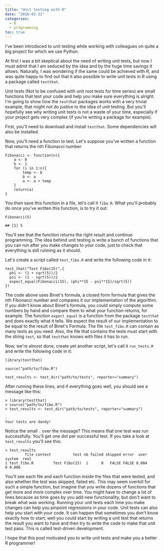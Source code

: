 ```yaml
---
title: "Unit testing with R"
date: "2016-03-31"
categories:
  - R
  - programming
toc: true
---
```


<!-- MathJax scripts -->
<script type="text/javascript" async
  src="https://cdn.mathjax.org/mathjax/latest/MathJax.js?config=TeX-MML-AM_CHTML">
</script>



<body>
<p>I&#39;ve been introduced to unit testing while working with colleagues on quite a big project for which
we use Python.</p>

<p>At first I was a bit skeptical about the need of writing unit tests, but now I must admit that I 
am seduced by the idea and by the huge time savings it allows. Naturally, I was wondering if the 
same could be achieved with R, and was quite happy to find out that it also possible to write unit
tests in R using a package called <code>testthat</code>.</p>

<p>Unit tests (Not to be confused with unit root tests for time series) are small functions that test
your code and help you make sure everything is alright. I&#39;m going to show how the <code>testthat</code> 
packages works with a very trivial example, that might not do justice to the idea of
unit testing. But you&#39;ll hopefully see why writing unit tests is not a waste of your time,
especially if your project gets very complex (if you&#39;re writing a package for example).</p>

<p>First, you&#39;ll need to download and install <code>testthat</code>. Some dependencies will also be installed.</p>

<p>Now, you&#39;ll need a function to test. Let&#39;s suppose you&#39;ve written a function that returns the
nth Fibonacci number:</p>

<pre><code class="r">Fibonacci &lt;- function(n){
    a &lt;- 0
    b &lt;- 1
    for (i in 1:n){
        temp &lt;- b
        b &lt;- a
        a &lt;- a + temp
    }
    return(a)
}
</code></pre>

<p>You then save this function in a file, let&#39;s call it <code>fibo.R</code>. What you&#39;ll probably do once you&#39;ve
written this function, is to try it out:</p>

<pre><code class="r">Fibonacci(5)
</code></pre>

<pre><code>## [1] 5
</code></pre>

<p>You&#39;ll see that the function returns the right result and continue programming. The idea behind
unit testing is write a bunch of functions that you can run after you make changes to your code,
just to check that everything is still running as it should.</p>

<p>Let&#39;s create a script called <code>test_fibo.R</code> and write the following code in it:</p>

<pre><code class="r">test_that(&quot;Test Fibo(15)&quot;,{
  phi &lt;- (1 + sqrt(5))/2
  psi &lt;- (1 - sqrt(5))/2
  expect_equal(Fibonacci(15), (phi**15 - psi**15)/sqrt(5))
})
</code></pre>

<p>The code above uses Binet&#39;s formula, a closed form formula that gives the nth Fibonacci number and compares it 
our implementation of the algorithm. If you didn&#39;t know about Binet&#39;s formula, you could simply compute some numbers
by hand and compare them to what your function returns, for example. The function <code>expect_equal</code> is a function from the 
package <code>testthat</code> and does exactly what it tells. We expect the result of our implementation to be equal to the result of
Binet&#39;s Formula. The file <code>test_fibo.R</code> can contain as many tests as you need. 
Also, the file that contains the tests must start with the string <code>test</code>, so that <code>testthat</code> knows with files it has to run.</p>

<p>Now, we&#39;re almost done, create yet another script, let&#39;s call it <code>run_tests.R</code> and write the following code in it:</p>

<pre><code class="r">library(testthat) 

source(&quot;path/to/fibo.R&quot;)

test_results &lt;- test_dir(&quot;path/to/tests&quot;, reporter=&quot;summary&quot;)
</code></pre>

<p>After running these lines, and if everything goes well, you should see a message like this:</p>

<pre><code>&gt; library(testthat)
&gt; source(&quot;path/to/fibo.R&quot;)
&gt; test_results &lt;- test_dir(&quot;path/to/tests&quot;, reporter=&quot;summary&quot;)

.
Your tests are dandy! 
</code></pre>

<p>Notice the small <code>.</code> over the message? This means that one test was run successfully. You&#39;ll get one dot per successful
test. If you take a look at <code>test_results</code> you&#39;ll see this:</p>

<pre><code>&gt; test_results
         file context          test nb failed skipped error  user system  real
1 test_fibo.R         Test Fibo(15)  1      0   FALSE FALSE 0.004      0 0.006
</code></pre>

<p>You&#39;ll see each file and each function inside the files that were tested, and also whether the test was skipped, failed
etc. This may seem overkill for such a simple function, but imagine that you write dozens of functions that get more
and more complex over time. You might have to change a lot of lines because as time goes by you add new functionality,
but don&#39;t want to break what was working. Running your unit tests each time you make changes can help you pinpoint 
regressions in your code. Unit tests can also help you start with your code. It can happen that sometimes you don&#39;t
know exactly how to start; well you could start by writing a unit test that returns the result you want to have and 
then try to write the code to make that unit test pass. This is called test-driven development.</p>

<p>I hope that this post motivated you to write unit tests and make you a better R programmer!</p>

</body>
